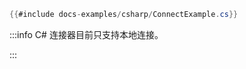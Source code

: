 ```csharp title="本地连接"
{{#include docs-examples/csharp/ConnectExample.cs}}
```
:::info
C# 连接器目前只支持本地连接。

:::